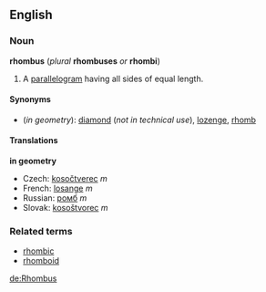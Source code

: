 {{wikipedia}}
==English==
===Noun===
'''rhombus''' (''plural'' '''rhombuses''' ''or'' '''rhombi''')

#<!--Def1-->{{geometry}} A [[parallelogram]] having all sides of equal length.

====Synonyms====
*(''in geometry''): [[diamond]] (''not in technical use''), [[lozenge]], [[rhomb]]

==== Translations ====
<!--Def1-->'''in geometry'''
*Czech: [[kosočtverec]]  ''m''
*French: [[losange]] ''m''
*Russian: [[рoмб]] ''m''
*Slovak: [[kosoštvorec]]  ''m''

===Related terms===
*[[rhombic]]
*[[rhomboid]]

[[de:Rhombus]]